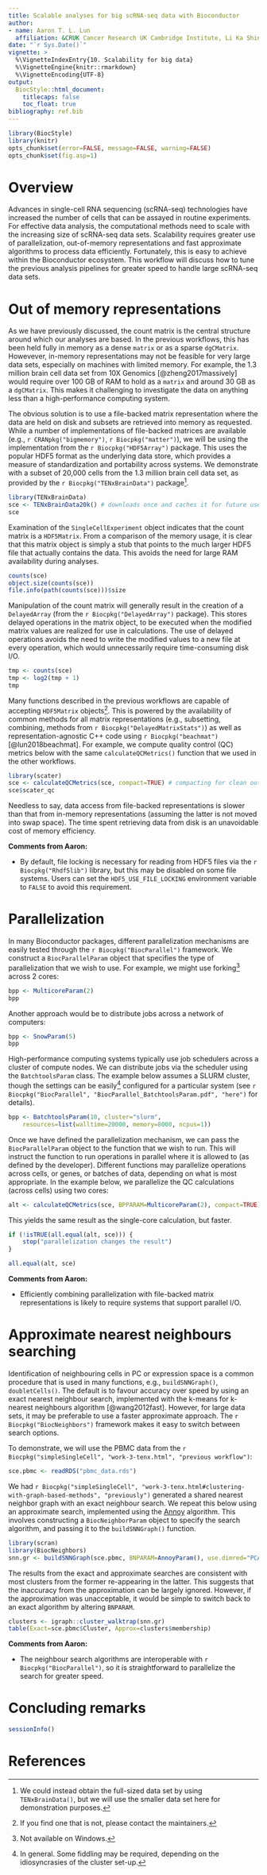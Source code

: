 ```yaml
---
title: Scalable analyses for big scRNA-seq data with Bioconductor 
author:
- name: Aaron T. L. Lun
  affiliation: &CRUK Cancer Research UK Cambridge Institute, Li Ka Shing Centre, Robinson Way, Cambridge CB2 0RE, United Kingdom
date: "`r Sys.Date()`"
vignette: >
  %\VignetteIndexEntry{10. Scalability for big data}
  %\VignetteEngine{knitr::rmarkdown}
  %\VignetteEncoding{UTF-8}
output:
  BiocStyle::html_document:
    titlecaps: false
    toc_float: true
bibliography: ref.bib
---
```


```r
library(BiocStyle)
library(knitr)
opts_chunk$set(error=FALSE, message=FALSE, warning=FALSE)
opts_chunk$set(fig.asp=1)
```

# Overview

Advances in single-cell RNA sequencing (scRNA-seq) technologies have increased the number of cells that can be assayed in routine experiments.
For effective data analysis, the computational methods need to scale with the increasing size of scRNA-seq data sets.
Scalability requires greater use of parallelization, out-of-memory representations and fast approximate algorithms to process data efficiently.
Fortunately, this is easy to achieve within the Bioconductor ecosystem.
This workflow will discuss how to tune the previous analysis pipelines for greater speed to handle large scRNA-seq data sets.

# Out of memory representations

As we have previously discussed, the count matrix is the central structure around which our analyses are based.
In the previous workflows, this has been held fully in memory as a dense `matrix` or as a sparse `dgCMatrix`.
Howevever, in-memory representations may not be feasible for very large data sets, especially on machines with limited memory.
For example, the 1.3 million brain cell data set from 10X Genomics [@zheng2017massively] would require over 100 GB of RAM to hold as a `matrix` and around 30 GB as a `dgCMatrix`.
This makes it challenging to investigate the data on anything less than a high-performance computing system.

The obvious solution is to use a file-backed matrix representation where the data are held on disk and subsets are retrieved into memory as requested.
While a number of implementations of file-backed matrices are available (e.g., `r CRANpkg("bigmemory")`, `r Biocpkg("matter")`),
we will be using the implementation from the `r Biocpkg("HDF5Array")` package.
This uses the popular HDF5 format as the underlying data store, which provides a measure of standardization and portability across systems. 
We demonstrate with a subset of 20,000 cells from the 1.3 million brain cell data set, as provided by the `r Biocpkg("TENxBrainData")` package^[We could instead obtain the full-sized data set by using `TENxBrainData()`, but we will use the smaller data set here for demonstration purposes.].

```r
library(TENxBrainData)
sce <- TENxBrainData20k() # downloads once and caches it for future use.
sce
```

Examination of the `SingleCellExperiment` object indicates that the count matrix is a `HDF5Matrix`.
From a comparison of the memory usage, it is clear that this matrix object is simply a stub that points to the much larger HDF5 file that actually contains the data.
This avoids the need for large RAM availability during analyses.

```r
counts(sce)
object.size(counts(sce))
file.info(path(counts(sce)))$size
```

Manipulation of the count matrix will generally result in the creation of a `DelayedArray` (from the `r Biocpkg("DelayedArray")` package).
This stores delayed operations in the matrix object, to be executed when the modified matrix values are realized for use in calculations. 
The use of delayed operations avoids the need to write the modified values to a new file at every operation, which would unnecessarily require time-consuming disk I/O.

```r
tmp <- counts(sce)
tmp <- log2(tmp + 1)
tmp
```

Many functions described in the previous workflows are capable of accepting `HDF5Matrix` objects^[If you find one that is not, please contact the maintainers.].
This is powered by the availability of common methods for all matrix representations (e.g., subsetting, combining, methods from `r Biocpkg("DelayedMatrixStats")`)
as well as representation-agnostic C++ code using `r Biocpkg("beachmat")` [@lun2018beachmat].
For example, we compute quality control (QC) metrics below with the same `calculateQCMetrics()` function that we used in the other workflows.

```r
library(scater)
sce <- calculateQCMetrics(sce, compact=TRUE) # compacting for clean output.
sce$scater_qc
```

Needless to say, data access from file-backed representations is slower than that from in-memory representations (assuming the latter is not moved into swap space).
The time spent retrieving data from disk is an unavoidable cost of memory efficiency.

**Comments from Aaron:**

- By default, file locking is necessary for reading from HDF5 files via the `r Biocpkg("Rhdf5lib")` library, but this may be disabled on some file systems.
Users can set the `HDF5_USE_FILE_LOCKING` environment variable to `FALSE` to avoid this requirement.

# Parallelization

In many Bioconductor packages, different parallelization mechanisms are easily tested through the `r Biocpkg("BiocParallel")` framework.
We construct a `BiocParallelParam` object that specifies the type of parallelization that we wish to use.
For example, we might use forking^[Not available on Windows.] across 2 cores:

```r
bpp <- MulticoreParam(2)
bpp
```

Another approach would be to distribute jobs across a network of computers:

```r
bpp <- SnowParam(5)
bpp
```

High-performance computing systems typically use job schedulers across a cluster of compute nodes.
We can distribute jobs via the scheduler using the `BatchtoolsParam` class.
The example below assumes a SLURM cluster, though the settings can be easily^[In general. Some fiddling may be required, depending on the idiosyncrasies of the cluster set-up.] configured for a particular system (see `r Biocpkg("BiocParallel", "BiocParallel_BatchtoolsParam.pdf", "here")` for details).

```r
bpp <- BatchtoolsParam(10, cluster="slurm",
	resources=list(walltime=20000, memory=8000, ncpus=1))
```

Once we have defined the parallelization mechanism, we can pass the `BiocParallelParam` object to the function that we wish to run.
This will instruct the function to run operations in parallel where it is allowed to (as defined by the developer).
Different functions may parallelize operations across cells, or genes, or batches of data, depending on what is most appropriate.
In the example below, we parallelize the QC calculations (across cells) using two cores:

```r
alt <- calculateQCMetrics(sce, BPPARAM=MulticoreParam(2), compact=TRUE)
```

This yields the same result as the single-core calculation, but faster.

```r
if (!isTRUE(all.equal(alt, sce))) {
	stop("parallelization changes the result")
}
```

```r
all.equal(alt, sce) 
```

**Comments from Aaron:**

- Efficiently combining parallelization with file-backed matrix representations is likely to require systems that support parallel I/O.

# Approximate nearest neighbours searching

Identification of neighbouring cells in PC or expression space is a common procedure that is used in many functions, e.g., `buildSNNGraph()`, `doubletCells()`.
The default is to favour accuracy over speed by using an exact nearest neighbour search, implemented with the k-means for k-nearest neighbours algorithm [@wang2012fast]. 
However, for large data sets, it may be preferable to use a faster approximate approach.
The `r Biocpkg("BiocNeighbors")` framework makes it easy to switch between search options.

To demonstrate, we will use the PBMC data from the `r Biocpkg("simpleSingleCell", "work-3-tenx.html", "previous workflow")`:

```r
sce.pbmc <- readRDS("pbmc_data.rds")
```

We had `r Biocpkg("simpleSingleCell", "work-3-tenx.html#clustering-with-graph-based-methods", "previously")` generated a shared nearest neighbor graph with	an exact neighbour search.
We repeat this below using an approximate search, implemented using the [Annoy](https://github.com/spotify/Annoy) algorithm.
This involves constructing a `BiocNeighborParam` object to specify the search algorithm, and passing it to the `buildSNNGraph()` function.

```r
library(scran)
library(BiocNeighbors)
snn.gr <- buildSNNGraph(sce.pbmc, BNPARAM=AnnoyParam(), use.dimred="PCA")
```

The results from the exact and approximate searches are consistent with most clusters from the former re-appearing in the latter.
This suggests that the inaccuracy from the approximation can be largely ignored.
However, if the approximation was unacceptable, it would be simple to switch back to an exact algorithm by altering `BNPARAM`.

```r
clusters <- igraph::cluster_walktrap(snn.gr)
table(Exact=sce.pbmc$Cluster, Approx=clusters$membership)
```

**Comments from Aaron:**

- The neighbour search algorithms are interoperable with `r Biocpkg("BiocParallel")`, so it is straightforward to parallelize the search for greater speed.

# Concluding remarks

```r
sessionInfo()
```

# References 

